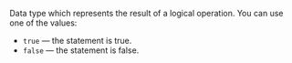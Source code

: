 Data type which represents the result of a logical operation. You can use one of the values:

  - `true` — the statement is true.
  - `false` — the statement is false.